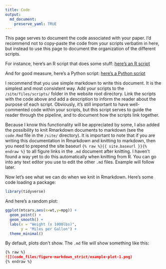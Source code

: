 ```yaml
---
title: Code
output:
  md_document:
    preserve_yaml: TRUE
---
```


This page serves to document the code associated with your paper. I'd recommend not to copy-paste the code from your scripts verbatim in here, but instead to use this page to document the organization of the different scripts.

For instance, here's an R script that does some stuff: [here's an R script](/files/scripts/example_r.R)

And for good measure, here's a Python script: [here's a Python script](/files/scripts/example_python.py)

I recommend that you use simple markdown to write this document. It is the simplest and most consistent way. Add your scripts to the `/site/files/scripts/` folder in the website root directory. Link the scripts with the code above and add a description to inform the reader about the purpose of each script. Obviously, it's still important to have well-commented code within your scripts, but this script serves to guide the reader through the pipeline, and to document how the scripts link together.

Because I know this functionality will be appreciated by some, I also added the possibility to knit Rmarkdown documents to markdown (see the `code.Rmd` file in the `/site/` directory). It is important to note that if you are writing this documentation in Rmarkdown and knitting to markdown, then you need to prepend the site baseurl `{% raw %}{{ site.baseurl }}{% endraw %}` to all figure links in the `.md` document after knitting. I haven't found a way yet to do this automatically when knitting from R. You can go into any text editor you use to edit the other `.md` files. Example will follow later.

Now let's see what we can do when we knit in Rmarkdown. Here's some code loading a package:

```r
library(tidyverse)
```

And here's a random plot:

```r
ggplot(mtcars,aes(x=wt,y=mpg)) + 
  geom_point() +
  geom_smooth() +
  labs(x = "Weight (x 1000lbs)",
       y = "Miles per Gallon") +
  theme_minimal()
```

By default, plots don't show. The `.md` file will show something like this:

```markdown
{% raw %}
![](code_files/figure-markdown_strict/example-plot-1.png)
{% endraw %}
```

